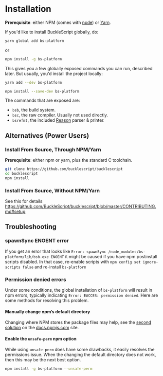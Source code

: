 # Installation

**Prerequisite**: either NPM (comes with [node](https://nodejs.org/en/)) or [Yarn](https://yarnpkg.com/en/).

If you'd like to install BuckleScript globally, do:

```sh
yarn global add bs-platform
```

or

```sh
npm install -g bs-platform
```

This gives you a few globally exposed commands you can run, described later. But usually, you'd install the project locally:

```sh
yarn add --dev bs-platform
```

```sh
npm install --save-dev bs-platform
```

The commands that are exposed are:

- `bsb`, the build system.
- `bsc`, the raw compiler. Usually not used directly.
- `bsrefmt`, the included [Reason](https://reasonml.github.io) parser & printer.

## Alternatives (Power Users)

### Install From Source, Through NPM/Yarn

**Prerequisite**: either npm or yarn, plus the standard C toolchain.

```sh
git clone https://github.com/bucklescript/bucklescript
cd bucklescript
npm install
```

### Install From Source, Without NPM/Yarn

See this for details https://github.com/BuckleScript/bucklescript/blob/master/CONTRIBUTING.md#setup

## Troubleshooting

### spawnSync ENOENT error

If you get an error that looks like `Error: spawnSync /node_modules/bs-platform/lib/bsb.exe ENOENT` it might be caused if 
you have npm postinstall scripts disabled. In that case, re-enable scripts with `npm config set ignore-scripts false` and re-install `bs-platform`


### Permission denied errors

Under some conditions, the global installation of `bs-platform` will result in npm errors, typically indicating `Error: EACCES: permission denied`. Here are some methods for resolving this problem.

#### Manually change npm’s default directory

Changing where NPM stores the package files may help, see the [second solution](https://docs.npmjs.com/resolving-eacces-permissions-errors-when-installing-packages-globally) on the [docs.npmjs.com](https://docs.npmjs.com/) site.

#### Enable the `unsafe-perm` npm option

While using `unsafe-perm` does have some drawbacks, it easily resolves the permissions issue. When the changing the default directory does not work, then this may be the next best option.

```sh
npm install -g bs-platform --unsafe-perm
```
